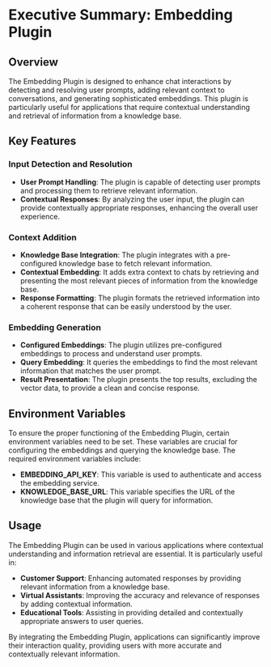 # Executive Summary: Embedding Plugin

## Overview

The Embedding Plugin is designed to enhance chat interactions by detecting and resolving user prompts, adding relevant context to conversations, and generating sophisticated embeddings. This plugin is particularly useful for applications that require contextual understanding and retrieval of information from a knowledge base.

## Key Features

### Input Detection and Resolution

- **User Prompt Handling**: The plugin is capable of detecting user prompts and processing them to retrieve relevant information.
- **Contextual Responses**: By analyzing the user input, the plugin can provide contextually appropriate responses, enhancing the overall user experience.

### Context Addition

- **Knowledge Base Integration**: The plugin integrates with a pre-configured knowledge base to fetch relevant information.
- **Contextual Embedding**: It adds extra context to chats by retrieving and presenting the most relevant pieces of information from the knowledge base.
- **Response Formatting**: The plugin formats the retrieved information into a coherent response that can be easily understood by the user.

### Embedding Generation

- **Configured Embeddings**: The plugin utilizes pre-configured embeddings to process and understand user prompts.
- **Query Embedding**: It queries the embeddings to find the most relevant information that matches the user prompt.
- **Result Presentation**: The plugin presents the top results, excluding the vector data, to provide a clean and concise response.

## Environment Variables

To ensure the proper functioning of the Embedding Plugin, certain environment variables need to be set. These variables are crucial for configuring the embeddings and querying the knowledge base. The required environment variables include:

- **EMBEDDING_API_KEY**: This variable is used to authenticate and access the embedding service.
- **KNOWLEDGE_BASE_URL**: This variable specifies the URL of the knowledge base that the plugin will query for information.

## Usage

The Embedding Plugin can be used in various applications where contextual understanding and information retrieval are essential. It is particularly useful in:

- **Customer Support**: Enhancing automated responses by providing relevant information from a knowledge base.
- **Virtual Assistants**: Improving the accuracy and relevance of responses by adding contextual information.
- **Educational Tools**: Assisting in providing detailed and contextually appropriate answers to user queries.

By integrating the Embedding Plugin, applications can significantly improve their interaction quality, providing users with more accurate and contextually relevant information.